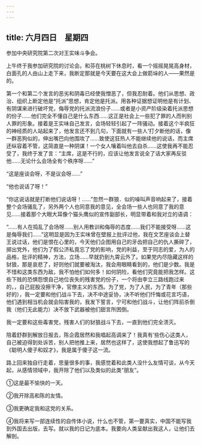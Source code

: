 ```yaml
---
---
---
```

title: 六月四日　星期四
---




参加中央研究院第二次对王实味斗争会。



上午终于我参加研究院的讨论会。和芬在桃树下休息时，看一个摇摇晃晃高身材，白面孔的人由山上走下来，我断定那就是今天要在这大会上做箭垛的人——果然是的。

第一个和第二个发言的恶劣和阴毒已经使我憎恶了，但我忍耐着。他们从思想、政治、组织上断定他是“托派”思想，肯定他是托派。用各种证据想证明他是有计划、有阴谋来进行破坏党，侮辱党的托派流浪份子……或者是小资产阶级染着托派思想的份子……他们完全不懂自己是什么东西……这正是社会上一些犯了罪的人而判别人罪的形象。接着是王实味自己发言，会场轻轻引起了一阵骚动。接着这个半疯狂的神经质的人站起来了，他发言还不到几句，下面就有一些人‘打夕断他的话，像一群恶狗似的，伸出嘴巴向他围攻了……致使这狂热人不能继续他的说话，而主席还纵容着不管，这简直是一种阴谋！一个女人嚷着叫他去自杀……这使我再不能忍受了，我终于发了言：“主席，这是不行的，应该让他发言说全了话大家再反驳他……无论什么会场全有个秩序呀……”

“这是座谈会呀，不是议会呀……”

“他也说话了呀！”

“你这说话就是打断他们说话呀！……”忽然一群狼．似的噪叫声音响起来了，接着整个会场骚乱了，另外两个人也同意我的意见，全会场一些人也同意了我的意见……接着那个大眼大耳像个猫头鹰似的宣传副部长，明显带着和我对立的语调：

“……有人在捣乱了会场呀……别人用教训和侮辱的态度……我们不能接受呀……这是侮辱我们……”这明显是因为王实味曾在壁报上批评过他，我在文艺座谈会上替王说过话，他们是恨在心里的，今天他们企图用自己的牙齿把自己的仇人撕碎了，掷出党外，他们为了假公济私竟忘了党的影响，党的利益，至于同志的爱，为人的品格，批评的精神，方法，立场……早就扔到九霄云外了。如果党内尽隐藏这样的豺狼，那是哀悲了，好则他们就要被淘汰，我会用眼睛看到的，他们是少数。我是不惜和这类东西为敌，我不怕他们如何多！如何阴险，看他们究竟能把我怎样。这些下贱的恐惧怨恨自己地位丧失的残害党的份子，一个将由李立三路线跑过来的，，自己屁股没擦干净，官僚主义的东西。为了党，为了人民，为了青年（那些好的），我一定要和他们战斗下去，决不中途妥协，决不听他们忏悔或花言巧语，他们遇到相当机会就会陷害我的，我发下誓言，宁可和他们战斗，让他们阵前杀倒我（他们无此能力）决不放下武器被他们甜言所困倒。

我一定要和这些毒害党，残害人们的豺狼战斗下去，一直到他们完全溃灭。

陪着舒群到解放日报去，陈企霞居然和我唱起高调来了！我真有‘些伤心这类人，自己被迫得到处诉苦，别人把他推上来，居然也这样了，这使我想起了鲁迅写的《聪明人傻子和奴才》，我是属于傻子这一流。

路上回来独自行走着，思量很多的事，我感觉着和此类人没什么友情可谈，从今天起，从感情领域中，我开除了他们以及类似的此类“朋友”。

①这是最不愉快的一天。

②我开除高和陈的友情。

③我更确定我和这党的关系。

④我将来写一部连续性的自传体小说，什么也不管，第一要真实，中国不能写我到外国去出版，去写。就以我的日记为底本。我要向人类呈献出我这人，让他们去解剖。